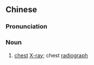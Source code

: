==Chinese==
{{zh-forms}}

===Pronunciation===
{{zh-pron
|m=xiōngpiàn,xiōngpiān,er=y,2er=y
|cat=n
}}

===Noun===
{{zh-noun}}

# {{lb|zh|medicine}} [[chest]] [[X-ray]]; chest [[radiograph]]